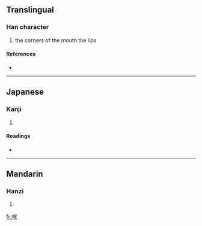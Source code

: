 ==Translingual==

===Han character===
{{Han char|rn=30|rad=口|as=05|sn=8|four=6704<sub>7</sub>|canj=口口女心 (RRVP)}}

# the corners of the mouth the lips

====References====
* {{Han ref|kx=0181.240|dkj=03429|dj=0399.300|hdz=10609.060|uh=5461|ud=21601|bh=CBEA|bd=52202}}

----

==Japanese==

===Kanji===
{{ja-kanji|grade=|rs=口05}}

# {{defn|Japanese}}

====Readings====
* {{ja-readings|on=[[ぶん]] (bun), [[もん]] (mon)|kun=[[くちばた]] (kuchibata)}}

----

==Mandarin==

===Hanzi===
{{cmn-hanzi|pin=[[wěn]] ([[wen3]])|wg=wen<sup>3</sup>}}

# {{defn|Mandarin}}

[[fr:呡]]